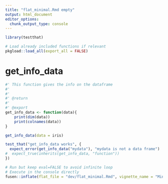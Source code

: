 ```yaml
---
title: "flat_minimal.Rmd empty"
output: html_document
editor_options: 
  chunk_output_type: console
---
```


```r
library(testthat)
```

<!--
 You need to run the 'description' chunk in the '0-dev_history.Rmd' file before continuing your code there.
-->

```r
# Load already included functions if relevant
pkgload::load_all(export_all = FALSE)
```

# get_info_data
    
```r
#' This function gives the info on the dataframe
#' 
#' 
#' @return
#' 
#' @export
get_info_data <- function(data){
    print(dim(data))
    print(colnames(data))
}
```
  
```r
get_info_data(data = iris)
```
  
```r
test_that("get_info_data works", {
  expect_error(get_info_data("mydata"), "mydata is not a data frame")
#  expect_true(inherits(get_info_data, "function")) 
})
```
  

```r
# Run but keep eval=FALSE to avoid infinite loop
# Execute in the console directly
fusen::inflate(flat_file = "dev/flat_minimal.Rmd", vignette_name = "Minimal")
```
